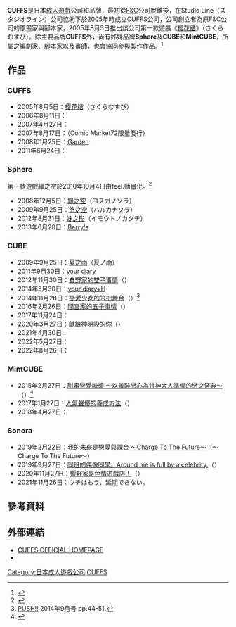 {{refimprove|time=2019-08-24T04:02:41+00:00}}
{{Infobox company
|中文名稱= CUFFS
|圖像= 
|尺寸= 
|說明= 
|日語名稱= 有限会社CUFFS
|日語名稱假名= カフス
|日語名稱羅馬拼音= 
|英語名稱= CUFFS
|英語名稱國際音標= 
|德語名稱= 
|原語系名稱= 
|原語系名稱國際音標= 
|其他語系名稱= 
|官方譯名= 
|通稱與簡稱= 
|type= [[有限公司|有限公司]]
|母公司= 
|子公司= 
|founded= 2005年
|總部地點=  
|審查機構= [[電腦軟體倫理機構|電腦軟體倫理機構]]
|product= [[日本成人遊戲|成人遊戲]]
|主要成員= 
|經營品牌= CUFFS、Sphere<br>CUBE、MintCUBE
|首作= [[樱花结|樱花结]]
|首作日期= 2005年8月5日
|最新作= {{Tsl|ja|CAFE SOURIRE}}
|最新作日期= 2011年6月24日
|最終作= 
|最終作日期= 
|注記事項= 
|官方網站= <!-- {{Cite web|url=http://www.cuffs-cube.jp/|title=CUBE Official Web Site|language=日文}} -->
}}
'''CUFFS'''是日本[[日本成人遊戲|成人遊戲]]公司和品牌，最初從[[F&C|F&C]]公司脫離後，在Studio Line（スタジオライン）公司協助下於2005年時成立CUFFS公司，公司創立者為原F&C公司的原畫家{{tsl|ja|☆画野朗}}與腳本家{{tsl|ja|トノイケダイスケ|殿池大輔|殿池大輔}}，2005年8月5日推出該公司第一款遊戲《[[樱花结|樱花结]]》（さくらむすび）。除主要品牌'''CUFFS'''外，尚有姊妹品牌'''Sphere'''及'''CUBE'''和'''MintCUBE'''，所屬之編劇家、腳本家以及畫師，也會協同參與製作作品。<ref>{{Cite web |url=http://www.cuffs.co.jp/staff/ |title=CUFFS開發日記 |accessdate=2010-11-20 |archive-date=2010-11-21 |archive-url=https://web.archive.org/web/20101121030958/http://cuffs.co.jp/staff/ |dead-url=no }}</ref>

==作品==
===CUFFS===
* 2005年8月5日：[[樱花结|樱花结]]（さくらむすび）
* 2006年8月11日：{{Tsl|ja|ワンコとリリー}}
* 2007年4月27日：{{Tsl|ja|アメサラサ 〜雨と、不思議な君に、恋をする〜}}
* 2007年8月17日：{{lang|ja|おにいちゃんだぁいすき! 〜LOVE? or LIKE?〜}}（Comic Market72限量發行）
* 2008年1月25日：[[Garden_(遊戲)|Garden]]
* 2011年6月24日：{{Tsl|ja|CAFE SOURIRE}}

=== Sphere ===
第一款遊戲[[緣之空|緣之空]]於2010年10月4日由[[feel.|feel.]]動畫化。<ref>{{cite web|title=TVアニメ『ヨスガノソラ』のEDテーマを歌う“ももいろクローバー”、10月29日に文化放送でイベント出演！|url=http://www.cdjournal.com/main/news/momoiro-clover/34723|language=ja|date=2010年10月25日|accessdate=2015年10月11日|archive-date=2015年9月23日|archive-url=https://web.archive.org/web/20150923225809/http://www.cdjournal.com/main/news/momoiro-clover/34723|dead-url=no}}</ref>
* 2008年12月5日：[[緣之空|緣之空]]（ヨスガノソラ）
* 2009年9月25日：[[悠之空|悠之空]]（ハルカナソラ）
* 2012年8月31日：[[妹之形|妹之形]]（イモウトノカタチ）
* 2013年6月28日：[[Berry's|Berry's]]

=== CUBE ===
* 2009年9月25日：[[夏之雨|夏之雨]]（夏ノ雨）
* 2011年9月30日：[[your_diary|your diary]]
* 2012年11月30日：[[倉野家的雙子事情|倉野家的雙子事情]]（{{lang|ja|倉野くんちのふたご事情}}）
* 2014年5月30日：[[your_diary|your diary+H]]
* 2014年11月28日：[[戀愛少女的笨拙舞台|戀愛少女的笨拙舞台]]（{{lang|ja|恋する彼女の不器用な舞台}}）<ref>[[PUSH!!|PUSH!!]] 2014年9月号 pp.44-51.</ref>
* 2016年2月26日：[[間宮家的五胞胎事情|間宮家的五子事情]]（{{lang|ja|間宮くんちの五つ子事情}}）
* 2017年11月24日：{{lang|ja|ゆらめく心に満ちた世界で、君の夢と欲望は叶うか}}
* 2020年3月27日：[[獻給神明般的你|獻給神明般的你]]（{{lang|ja|神様のような君へ}}）
* 2021年4月30日：{{lang|ja|海と雪のシアンブルー}}
* 2022年5月27日：{{lang|ja|ネコと女子寮せよ！}}
* 2022年8月26日：{{lang|ja|夏ノ終熄}}

=== MintCUBE ===
* 2015年2月27日：[[甜蜜戀愛糖漿_～以羞恥戀心為甘神大人準備的戀之祭典～|甜蜜戀愛糖漿 ～以羞恥戀心為甘神大人準備的戀之祭典～]]（{{lang|ja|あま恋シロップス〜恥じらう恋心でシたくなる甘神様の恋祭り〜}}）<ref>{{cite journal |title=あま恋シロップス 〜恥じらう恋心でシたくなる甘神様の恋祭り〜特集 |url=http://www.max-p.jp:80/adult/2014/10/push201412.html |date=2014年12月号 |publisher=[[マックス_(出版社)|マックス]] |journal=[[PUSH!!|PUSH!!]] |page=60-65 |author= |access-date=2019-09-24 |archive-url=https://web.archive.org/web/20150711175627/http://www.max-p.jp/adult/2014/10/push201412.html |archive-date=2015-07-11 |dead-url=yes }}</ref>
* 2017年1月27日：[[人氣聲優的養成方法|人氣聲優的養成方法]]（{{lang|ja|人気声優のつくりかた}}）
* 2018年4月27日：{{lang|ja|勇者と魔王と、魔女のカフェ}}

=== Sonora ===
* 2019年2月22日：[[我的未來是戀愛與課金_～Charge_To_The_Future～|我的未來是戀愛與課金 ～Charge To The Future～]]（{{lang|ja|僕の未来は、恋と課金と。}}～Charge To The Future～）
* 2019年9月27日：[[同班的偶像同學。|同班的偶像同學。Around me is full by a celebrity.]]（{{lang|ja|同じクラスのアイドルさん。Around me is full by a celebrity.}}）
* 2020年11月27日：[[響野家是色情遊戲店！|響野家是色情遊戲店！]]（{{lang|ja|響野さん家はエロゲ屋さん！}}）
* 2021年11月26日：ウチはもう、延期できない。

== 參考資料 ==
<references/>

== 外部連結 ==
* [http://www.cuffs.co.jp/ CUFFS OFFICIAL HOMEPAGE]{{Wayback|url=http://www.cuffs.co.jp/ |date=20101121025757 }}{{ja icon}}
* {{Twitter|cube_staff|CUBE}}{{ja icon}}

{{CUFFS}}

[[Category:日本成人遊戲公司|Category:日本成人遊戲公司]]
[[Category:CUFFS|]]